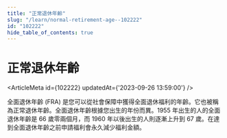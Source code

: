```yaml
---
title: "正常退休年齡"
slug: "/learn/normal-retirement-age--102222"
id: "102222"
hide_table_of_contents: true
---
```



# 正常退休年齡

<ArticleMeta id={102222} updatedAt={'2023-09-26 13:59:00'} />
<div className='border-solid border-b border-t-0 my-4 border-[var(--ifm-color-gray-300)]' />

全面退休年齡 (FRA) 是您可以從社會保障中獲得全面退休福利的年齡。它也被稱為正常退休年齡。全面退休年齡根據您出生的年份而異。1955 年出生的人的全面退休年齡是 66 歲零兩個月，而 1960 年以後出生的人則逐漸上升到 67 歲。在達到全面退休年齡之前申請福利會永久減少福利金額。
